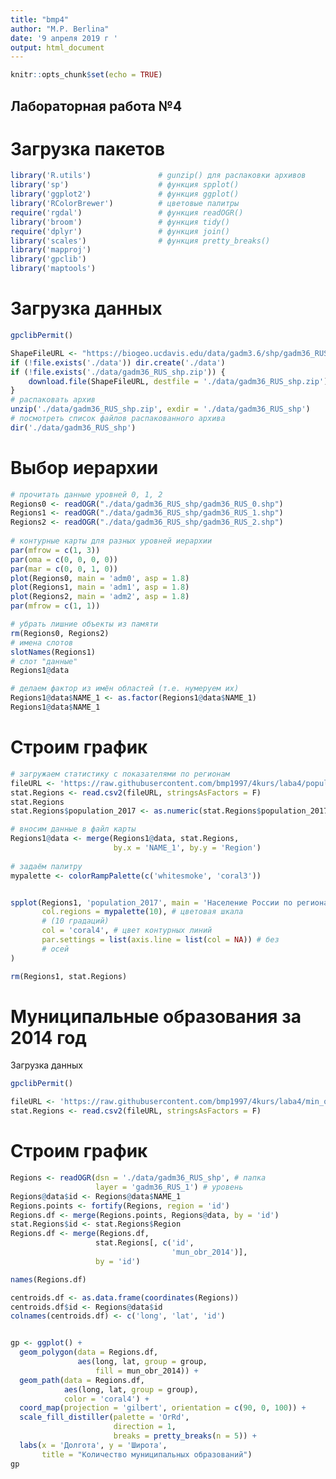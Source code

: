 ---
title: "bmp4"
author: "M.P. Berlina"
date: '9 апреля 2019 г '
output: html_document
---

```{r setup, include=FALSE}
knitr::opts_chunk$set(echo = TRUE)
```

## Лабораторная работа №4

# Загрузка пакетов

```{r}
library('R.utils')               # gunzip() для распаковки архивов 
library('sp')                    # функция spplot()
library('ggplot2')               # функция ggplot()
library('RColorBrewer')          # цветовые палитры
require('rgdal')                 # функция readOGR()
library('broom')                 # функция tidy()
require('dplyr')                 # функция join()
library('scales')                # функция pretty_breaks()
library('mapproj')
library('gpclib')
library('maptools')
```


# Загрузка данных

```{r}
gpclibPermit()

ShapeFileURL <- "https://biogeo.ucdavis.edu/data/gadm3.6/shp/gadm36_RUS_shp.zip"
if (!file.exists('./data')) dir.create('./data')
if (!file.exists('./data/gadm36_RUS_shp.zip')) {
    download.file(ShapeFileURL, destfile = './data/gadm36_RUS_shp.zip')
}
# распаковать архив
unzip('./data/gadm36_RUS_shp.zip', exdir = './data/gadm36_RUS_shp')
# посмотреть список файлов распакованного архива
dir('./data/gadm36_RUS_shp')
```

# Выбор иерархии

```{r}
# прочитать данные уровней 0, 1, 2
Regions0 <- readOGR("./data/gadm36_RUS_shp/gadm36_RUS_0.shp")
Regions1 <- readOGR("./data/gadm36_RUS_shp/gadm36_RUS_1.shp")
Regions2 <- readOGR("./data/gadm36_RUS_shp/gadm36_RUS_2.shp")
    
# контурные карты для разных уровней иерархии
par(mfrow = c(1, 3))
par(oma = c(0, 0, 0, 0))
par(mar = c(0, 0, 1, 0))
plot(Regions0, main = 'adm0', asp = 1.8)
plot(Regions1, main = 'adm1', asp = 1.8)
plot(Regions2, main = 'adm2', asp = 1.8) 
par(mfrow = c(1, 1))

# убрать лишние объекты из памяти
rm(Regions0, Regions2)
# имена слотов
slotNames(Regions1)
# слот "данные"
Regions1@data

# делаем фактор из имён областей (т.е. нумеруем их)
Regions1@data$NAME_1 <- as.factor(Regions1@data$NAME_1)
Regions1@data$NAME_1
```

# Строим график

```{r}
# загружаем статистику с показателями по регионам
fileURL <- 'https://raw.githubusercontent.com/bmp1997/4kurs/laba4/population.csv'
stat.Regions <- read.csv2(fileURL, stringsAsFactors = F)
stat.Regions
stat.Regions$population_2017 <- as.numeric(stat.Regions$population_2017)

# вносим данные в файл карты
Regions1@data <- merge(Regions1@data, stat.Regions,
                       by.x = 'NAME_1', by.y = 'Region')
    
# задаём палитру
mypalette <- colorRampPalette(c('whitesmoke', 'coral3'))


spplot(Regions1, 'population_2017', main = 'Население России по регионам (тыс. человек)',
       col.regions = mypalette(10), # цветовая шкала
       # (10 градаций)
       col = 'coral4', # цвет контурных линий
       par.settings = list(axis.line = list(col = NA)) # без
       # осей
)

rm(Regions1, stat.Regions)
```

# Муниципальные образования за 2014 год

Загрузка данных

```{r}
gpclibPermit()

fileURL <- 'https://raw.githubusercontent.com/bmp1997/4kurs/laba4/min_obr.csv'
stat.Regions <- read.csv2(fileURL, stringsAsFactors = F)
```

# Строим график

```{r}
Regions <- readOGR(dsn = './data/gadm36_RUS_shp', # папка
                   layer = 'gadm36_RUS_1') # уровень 
Regions@data$id <- Regions@data$NAME_1
Regions.points <- fortify(Regions, region = 'id')
Regions.df <- merge(Regions.points, Regions@data, by = 'id')
stat.Regions$id <- stat.Regions$Region
Regions.df <- merge(Regions.df,
                   stat.Regions[, c('id',
                                    'mun_obr_2014')],
                   by = 'id')

names(Regions.df)

centroids.df <- as.data.frame(coordinates(Regions))
centroids.df$id <- Regions@data$id
colnames(centroids.df) <- c('long', 'lat', 'id')


gp <- ggplot() +
  geom_polygon(data = Regions.df,
               aes(long, lat, group = group,
                   fill = mun_obr_2014)) +
  geom_path(data = Regions.df,
            aes(long, lat, group = group),
            color = 'coral4') +
  coord_map(projection = 'gilbert', orientation = c(90, 0, 100)) +
  scale_fill_distiller(palette = 'OrRd',
                       direction = 1,
                       breaks = pretty_breaks(n = 5)) +
  labs(x = 'Долгота', y = 'Широта',
       title = "Количество муниципальных образований")
gp
```